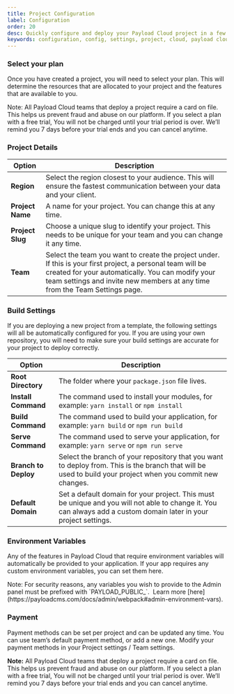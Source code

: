 ```yaml
---
title: Project Configuration
label: Configuration
order: 20
desc: Quickly configure and deploy your Payload Cloud project in a few simple steps.
keywords: configuration, config, settings, project, cloud, payload cloud, deploy, deployment
---
```


### Select your plan

Once you have created a project, you will need to select your plan. This will determine the resources that are allocated to your project and the features that are available to you.

<Banner type="success">
  Note: All Payload Cloud teams that deploy a project require a card on file.
  This helps us prevent fraud and abuse on our platform. If you select a plan
  with a free trial, You will not be charged until your trial period is over.
  We’ll remind you 7 days before your trial ends and you can cancel anytime.
</Banner>

### Project Details

| Option           | Description                                                                                                                                                                                                                                    |
| ---------------- | ---------------------------------------------------------------------------------------------------------------------------------------------------------------------------------------------------------------------------------------------- |
| **Region**       | Select the region closest to your audience. This will ensure the fastest communication between your data and your client.                                                                                                                      |
| **Project Name** | A name for your project. You can change this at any time.                                                                                                                                                                                      |
| **Project Slug** | Choose a unique slug to identify your project. This needs to be unique for your team and you can change it any time.                                                                                                                           |
| **Team**         | Select the team you want to create the project under. If this is your first project, a personal team will be created for your automatically. You can modify your team settings and invite new members at any time from the Team Settings page. |

### Build Settings

If you are deploying a new project from a template, the following settings will all be automatically configured for you. If you are using your own repository, you will need to make sure your build settings are accurate for your project to deploy correctly.

| Option               | Description                                                                                                                                                       |
| -------------------- | ----------------------------------------------------------------------------------------------------------------------------------------------------------------- |
| **Root Directory**   | The folder where your `package.json` file lives.                                                                                                                  |
| **Install Command**  | The command used to install your modules, for example: `yarn install` or `npm install`                                                                            |
| **Build Command**    | The command used to build your application, for example: `yarn build` or `npm run build`                                                                          |
| **Serve Command**    | The command used to serve your application, for example: `yarn serve` or `npm run serve`                                                                          |
| **Branch to Deploy** | Select the branch of your repository that you want to deploy from. This is the branch that will be used to build your project when you commit new changes.        |
| **Default Domain**   | Set a default domain for your project. This must be unique and you will not able to change it. You can always add a custom domain later in your project settings. |

### Environment Variables

Any of the features in Payload Cloud that require environment variables will automatically be provided to your application. If your app requires any custom environment variables, you can set them here.

<Banner type="warning">
  Note: For security reasons, any variables you wish to provide to the Admin
  panel must be prefixed with `PAYLOAD_PUBLIC_`.  Learn more
  [here](https://payloadcms.com/docs/admin/webpack#admin-environment-vars).
</Banner>

### Payment

Payment methods can be set per project and can be updated any time. You can use team’s default payment method, or add a new one. Modify your payment methods in your Project settings / Team settings.

<Banner type="success">
  <strong>Note:</strong> All Payload Cloud teams that deploy a project require a
  card on file. This helps us prevent fraud and abuse on our platform. If you
  select a plan with a free trial, You will not be charged until your trial
  period is over. We’ll remind you 7 days before your trial ends and you can
  cancel anytime.
</Banner>
